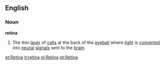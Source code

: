 ==English==
===Noun===
{{wikipedia}}
'''retina'''
#The thin [[layer]] of [[cell]]s at the back of the [[eyeball]] where [[light]] is [[convert]]ed into [[neural]] [[signal]]s sent to the [[brain]].

[[et:Retina]]
[[it:retina]]
[[pl:Retina]]
[[pt:Retina]]